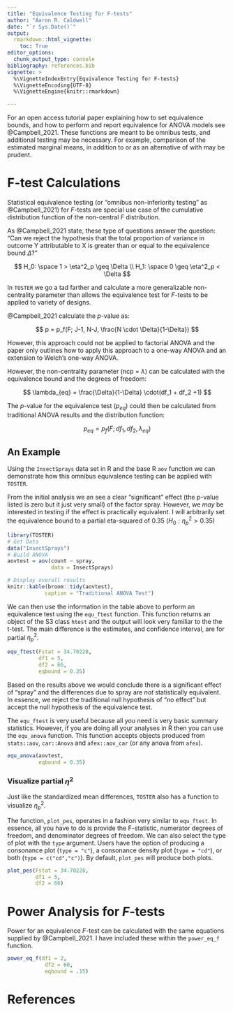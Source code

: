 ---
title: "Equivalence Testing for F-tests"
author: "Aaron R. Caldwell"
date: "`r Sys.Date()`"
output: 
  rmarkdown::html_vignette:
    toc: True
editor_options: 
  chunk_output_type: console
bibliography: references.bib
vignette: >
  %\VignetteIndexEntry{Equivalence Testing for F-tests}
  %\VignetteEncoding{UTF-8}
  %\VignetteEngine{knitr::rmarkdown}

---

For an open access tutorial paper explaining how to set equivalence bounds, and how to perform and report equivalence for ANOVA models see @Campbell_2021. These functions are meant to be omnibus tests, and additional testing may be necessary. For example, comparison of the estimated marginal means, in addition to or as an alternative of  with may be prudent.

# F-test Calculations

Statistical equivalence testing (or "omnibus non-inferiority testing" as @Campbell_2021) for *F*-tests are special use case of the cumulative distribution function of the non-central *F* distribution.

As @Campbell_2021 state, these type of questions answer the question: "Can we reject the hypothesis that the total proportion of variance in outcome Y attributable to X is greater than or equal to the equivalence bound $\Delta$?"

$$
H_0: \space 1 > \eta^2_p \geq \Delta
\\
H_1: \space 0 \geq \eta^2_p < \Delta
$$

In `TOSTER` we go a tad farther and calculate a more generalizable non-centrality parameter than allows the equivalence test for *F*-tests to be applied to variety of designs.

@Campbell_2021 calculate the *p*-value as:

$$
p = p_f(F; J-1, N-J, \frac{N \cdot \Delta}{1-\Delta})
$$

However, this approach could not be applied to factorial ANOVA and the paper only outlines how to apply this approach to a one-way ANOVA and an extension to Welch's one-way ANOVA.

However, the non-centrality parameter (ncp = $\lambda$) can be calculated with the equivalence bound and the degrees of freedom:

$$
\lambda_{eq} = \frac{\Delta}{1-\Delta} \cdot(df_1 + df_2 +1)
$$

The *p*-value for the equivalence test ($p_{eq}$) could then be calculated from traditional ANOVA results and the distribution function:

$$
p_{eq} = p_f(F; df_1, df_2, \lambda_{eq})
$$

## An Example

Using the `InsectSprays` data set in R and the base R `aov` function we can demonstrate how this omnibus equivalence testing can be applied with `TOSTER`.

From the initial analysis we an see a clear "significant" effect (the p-value listed is zero but it just very small) of the factor spray. However, we *may* be interested in testing if the effect is practically equivalent. I will arbitrarily set the equivalence bound to a partial eta-squared of 0.35 ($H_0: \eta^2_p > 0.35$)

```{r warning=FALSE, message=FALSE}
library(TOSTER)
# Get Data
data("InsectSprays")
# Build ANOVA
aovtest = aov(count ~ spray,
              data = InsectSprays)

# Display overall results
knitr::kable(broom::tidy(aovtest),
            caption = "Traditional ANOVA Test")

```

We can then use the information in the table above to perform an equivalence test using the `equ_ftest` function. This function returns an object of the S3 class `htest` and the output will look very familiar to the the t-test. The main difference is the estimates, and confidence interval, are for partial $\eta^2_p$.

```{r}
equ_ftest(Fstat = 34.70228,
          df1 = 5,
          df2 = 66,
          eqbound = 0.35)
```

Based on the results above we would conclude there is a significant effect of "spray" and the differences due to spray are *not* statistically equivalent. In essence, we reject the traditional null hypothesis of "no effect" but accept the null hypothesis of the equivalence test.

The `equ_ftest` is very useful because all you need is very basic summary statistics. However, if you are doing all your analyses in R then you can use the `equ_anova` function. This function accepts objects produced from `stats::aov`, `car::Anova` and `afex::aov_car` (or any anova from `afex`).

```{r}
equ_anova(aovtest,
          eqbound = 0.35)
```

### Visualize partial $\eta^2$

Just like the standardized mean differences, `TOSTER` also has a function to visualize $\eta^2_p$. 

The function, `plot_pes`, operates in a fashion very similar to `equ_ftest`. In essence, all you have to do is provide the F-statistic, numerator degrees of freedom, and denominator degrees of freedom. We can also select the type of plot with the `type` argument. Users have the option of producing a consonance plot (`type = "c"`), a consonance density plot (`type = "cd"`), or both (`type = c("cd","c")`). By default, `plot_pes` will produce both plots.

```{r, fig.width=6, fig.height=6}
plot_pes(Fstat = 34.70228,
         df1 = 5,
         df2 = 66)
```


# Power Analysis for *F*-tests

Power for an equivalence *F*-test can be calculated with the same equations supplied by @Campbell_2021. I have included these within the `power_eq_f` function.

```{r}
power_eq_f(df1 = 2, 
            df2 = 60,
            eqbound = .15)
```


# References
